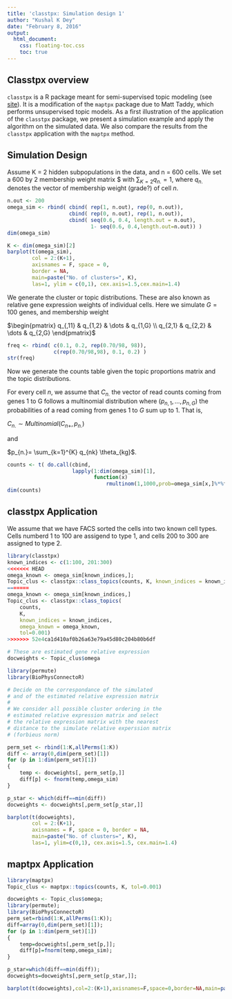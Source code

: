```yaml
---
title: 'classtpx: Simulation design 1'
author: "Kushal K Dey"
date: "February 8, 2016"
output: 
  html_document:
    css: floating-toc.css
    toc: true
---
```


## Classtpx overview

`classtpx` is a R package meant for semi-supervised topic modeling (see [site](https://github.com/kkdey/classtpx)). It is a modification of the `maptpx` package due to Matt Taddy, which performs unsupervised topic models. As a first illustration of the application of the `classtpx` package, we present a simulation example and apply the algorithm on the simulated data. We also compare the results from the `classtpx` application with the `maptpx` method. 


## Simulation Design

Assume K = 2 hidden subpopulations in the data, and n = 600 cells. We set a 600 by 2 membership weight matrix $\mathbf{q} with $\sum_{K=2} q_{n.} = 1$, where $q_{n.}$ denotes the vector of membership weight (grade?) of cell $n$. 


```r
n.out <- 200
omega_sim <- rbind( cbind( rep(1, n.out), rep(0, n.out)), 
                    cbind( rep(0, n.out), rep(1, n.out)),
                    cbind( seq(0.6, 0.4, length.out = n.out), 
                           1- seq(0.6, 0.4,length.out=n.out)) )
dim(omega_sim)
```


```r
K <- dim(omega_sim)[2]
barplot(t(omega_sim), 
        col = 2:(K+1),
        axisnames = F, space = 0, 
        border = NA, 
        main=paste("No. of clusters=", K),
        las=1, ylim = c(0,1), cex.axis=1.5,cex.main=1.4)
```


We generate the cluster or topic distributions. These are also known as relative gene expression weights of individual cells. Here we simulate $G = 100$ genes, and membership weight

$\begin{pmatrix} q_{,11} & q_{1,2} & \dots & q_{1,G} \\
  q_{2,1} & q_{2,2} & \dots & q_{2,G} 
  \end{pmatrix}$


```r
freq <- rbind( c(0.1, 0.2, rep(0.70/98, 98)),
               c(rep(0.70/98,98), 0.1, 0.2) )
str(freq)
```


Now we generate the counts table given the topic proportions matrix and the topic distributions.

For every cell $n$, we assume that $C_{n.}$ the vector of read counts coming from genes 1 to G follows a multinomial distribution where $\left( p_{n,1}, \dots, p_{n,G} \right)$ the probabilities of a read coming from genes 1 to $G$ sum up to 1. That is, 

$C_{n.} \sim Multinomial \left( C_{n+}, p_{n.} \right)$ 

and 

$p_{n.}= \sum_{k=1}^{K} q_{nk} \theta_{kg}$.


```r
counts <- t( do.call(cbind,
                     lapply(1:dim(omega_sim)[1], 
                            function(x) 
                                rmultinom(1,1000,prob=omega_sim[x,]%*%freq))))
dim(counts)
```


## classtpx Application

We assume that we have FACS sorted the cells into two known cell types. Cells numberd $1$ to $100$ are assigend to type 1, and cells $200$ to $300$ are assigned to type 2.


```r
library(classtpx)
known_indices <- c(1:100, 201:300)
<<<<<<< HEAD
omega_known <- omega_sim[known_indices,];
Topic_clus <- classtpx::class_topics(counts, K, known_indices = known_indices, omega_known = omega_known, tol=0.0001);
=======
omega_known <- omega_sim[known_indices,]
Topic_clus <- classtpx::class_topics(
    counts, 
    K, 
    known_indices = known_indices, 
    omega_known = omega_known, 
    tol=0.001)
>>>>>>> 52e4ca1d410af0b26a63e79a45d80c204b80b6df
```



```r
# These are estimated gene relative expression
docweights <- Topic_clus$omega

library(permute)
library(BioPhysConnectoR)

# Decide on the correspondance of the simulated
# and of the estimated relative expression matrix
# 
# We consider all possible cluster ordering in the 
# estimated relative expression matrix and select
# the relative expression matrix with the nearest
# distance to the simulate relative experssion matrix
# (forbieus norm)

perm_set <- rbind(1:K,allPerms(1:K))
diff <- array(0,dim(perm_set)[1]) 
for (p in 1:dim(perm_set)[1])
{
    temp <- docweights[, perm_set[p,]]
    diff[p] <- fnorm(temp,omega_sim)
}

p_star <- which(diff==min(diff))
docweights <- docweights[,perm_set[p_star,]]

barplot(t(docweights),
        col = 2:(K+1),
        axisnames = F, space = 0, border = NA, 
        main=paste("No. of clusters=", K),
        las=1, ylim=c(0,1), cex.axis=1.5, cex.main=1.4)
```

## maptpx Application

```r
library(maptpx)
Topic_clus <- maptpx::topics(counts, K, tol=0.001)
```


```r
docweights <- Topic_clus$omega;
library(permute);
library(BioPhysConnectoR)
perm_set=rbind(1:K,allPerms(1:K));
diff=array(0,dim(perm_set)[1]);
for (p in 1:dim(perm_set)[1])
{
    temp=docweights[,perm_set[p,]];
    diff[p]=fnorm(temp,omega_sim);
}

p_star=which(diff==min(diff));
docweights=docweights[,perm_set[p_star,]];

barplot(t(docweights),col=2:(K+1),axisnames=F,space=0,border=NA,main=paste("No. of clusters=",K),las=1,ylim=c(0,1),cex.axis=1.5,cex.main=1.4)
```
